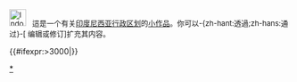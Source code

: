<div class="notice metadata" id="stub" style="font-size: small;">[[File:IndonesiaBangkaBelitung.png|30px]] &nbsp;&nbsp;這是一个有关[[印度尼西亚行政区划]]的[[Wikipedia:小作品|小作品]]。你可以-{zh-hant:透過;zh-hans:通过}-<span class="plainlinks">[{{fullurl:{{FULLPAGENAME}}|action=edit}} 编辑或修订]</span>扩充其内容。</div><includeonly>[[Category:印度尼西亚行政区划小作品|{{PAGENAME}}]]{{#ifexpr:{{PAGESIZE:{{FULLPAGENAME}}|R}}>3000|[[Category:字数已超过3000字节的小作品|{{PAGENAME}}]]}}</includeonly><noinclude>

[[Category:印尼行政区划小作品模板|*]]
</noinclude>
